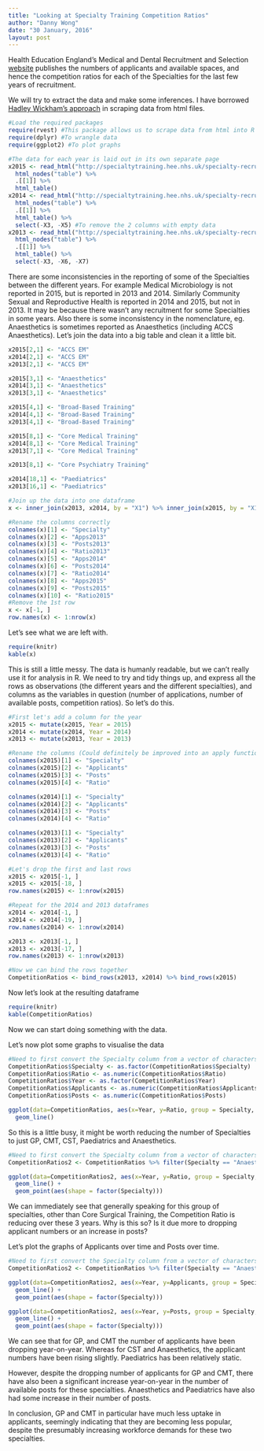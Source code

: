 ```yaml
---
title: "Looking at Specialty Training Competition Ratios"
author: "Danny Wong"
date: "30 January, 2016"
layout: post
---
```


Health Education England's Medical and Dental Recruitment and Selection [website](http://specialtytraining.hee.nhs.uk/) publishes the numbers of applicants and available spaces, and hence the competition ratios for each of the Specialties for the last few years of recruitment.

We will try to extract the data and make some inferences. I have borrowed [Hadley Wickham's approach](http://www.r-bloggers.com/rvest-easy-web-scraping-with-r/) in scraping data from html files.

```r
#Load the required packages
require(rvest) #This package allows us to scrape data from html into R
require(dplyr) #To wrangle data
require(ggplot2) #To plot graphs

#The data for each year is laid out in its own separate page
x2015 <- read_html("http://specialtytraining.hee.nhs.uk/specialty-recruitment/competition-ratios/2015-competition-ratios/") %>%
  html_nodes("table") %>% 
  .[[1]] %>% 
  html_table()
x2014 <- read_html("http://specialtytraining.hee.nhs.uk/specialty-recruitment/competition-ratios/2014-competition-ratios/") %>%
  html_nodes("table") %>% 
  .[[1]] %>% 
  html_table() %>%
  select(-X3, -X5) #To remove the 2 columns with empty data
x2013 <- read_html("http://specialtytraining.hee.nhs.uk/specialty-recruitment/competition-ratios/2013-competition-ratios/") %>%
  html_nodes("table") %>% 
  .[[1]] %>% 
  html_table() %>%
  select(-X3, -X6, -X7)
```

There are some inconsistencies in the reporting of some of the Specialties between the different years. For example Medical Microbiology is not reported in 2015, but is reported in 2013 and 2014. Similarly Community Sexual and Reproductive Health is reported in 2014 and 2015, but not in 2013. It may be because there wasn't any recruitment for some Specialties in some years. Also there is some inconsistency in the nomenclature, eg. Anaesthetics is sometimes reported as Anaesthetics (including ACCS Anaesthetics). Let's join the data into a big table and clean it a little bit.

```r
x2015[2,1] <- "ACCS EM"
x2014[2,1] <- "ACCS EM"
x2013[2,1] <- "ACCS EM"

x2015[3,1] <- "Anaesthetics"
x2014[3,1] <- "Anaesthetics"
x2013[3,1] <- "Anaesthetics"

x2015[4,1] <- "Broad-Based Training"
x2014[4,1] <- "Broad-Based Training"
x2013[4,1] <- "Broad-Based Training"

x2015[8,1] <- "Core Medical Training"
x2014[8,1] <- "Core Medical Training"
x2013[7,1] <- "Core Medical Training"

x2013[8,1] <- "Core Psychiatry Training"

x2014[18,1] <- "Paediatrics"
x2013[16,1] <- "Paediatrics"

#Join up the data into one dataframe
x <- inner_join(x2013, x2014, by = "X1") %>% inner_join(x2015, by = "X1")

#Rename the columns correctly
colnames(x)[1] <- "Specialty"
colnames(x)[2] <- "Apps2013"
colnames(x)[3] <- "Posts2013"
colnames(x)[4] <- "Ratio2013"
colnames(x)[5] <- "Apps2014"
colnames(x)[6] <- "Posts2014"
colnames(x)[7] <- "Ratio2014"
colnames(x)[8] <- "Apps2015"
colnames(x)[9] <- "Posts2015"
colnames(x)[10] <- "Ratio2015"
#Remove the 1st row
x <- x[-1, ]
row.names(x) <- 1:nrow(x)
```

Let's see what we are left with.

```r
require(knitr)
kable(x)
```

This is still a little messy. The data is humanly readable, but we can't really use it for analysis in R. We need to try and tidy things up, and express all the rows as observations (the different years and the different specialties), and columns as the variables in question (number of applications, number of available posts, competition ratios). So let's do this.

```r
#First let's add a column for the year
x2015 <- mutate(x2015, Year = 2015)
x2014 <- mutate(x2014, Year = 2014)
x2013 <- mutate(x2013, Year = 2013)

#Rename the columns (Could definitely be improved into an apply function)
colnames(x2015)[1] <- "Specialty"
colnames(x2015)[2] <- "Applicants"
colnames(x2015)[3] <- "Posts"
colnames(x2015)[4] <- "Ratio"

colnames(x2014)[1] <- "Specialty"
colnames(x2014)[2] <- "Applicants"
colnames(x2014)[3] <- "Posts"
colnames(x2014)[4] <- "Ratio"

colnames(x2013)[1] <- "Specialty"
colnames(x2013)[2] <- "Applicants"
colnames(x2013)[3] <- "Posts"
colnames(x2013)[4] <- "Ratio"

#Let's drop the first and last rows
x2015 <- x2015[-1, ]
x2015 <- x2015[-18, ]
row.names(x2015) <- 1:nrow(x2015)

#Repeat for the 2014 and 2013 dataframes
x2014 <- x2014[-1, ]
x2014 <- x2014[-19, ]
row.names(x2014) <- 1:nrow(x2014)

x2013 <- x2013[-1, ]
x2013 <- x2013[-17, ]
row.names(x2013) <- 1:nrow(x2013)

#Now we can bind the rows together
CompetitionRatios <- bind_rows(x2013, x2014) %>% bind_rows(x2015)
```

Now let's look at the resulting dataframe

```r
require(knitr)
kable(CompetitionRatios)
```

Now we can start doing something with the data. 

Let's now plot some graphs to visualise the data

```r
#Need to first convert the Specialty column from a vector of characters to factors
CompetitionRatios$Specialty <- as.factor(CompetitionRatios$Specialty)
CompetitionRatios$Ratio <- as.numeric(CompetitionRatios$Ratio)
CompetitionRatios$Year <- as.factor(CompetitionRatios$Year)
CompetitionRatios$Applicants <- as.numeric(CompetitionRatios$Applicants)
CompetitionRatios$Posts <- as.numeric(CompetitionRatios$Posts)

ggplot(data=CompetitionRatios, aes(x=Year, y=Ratio, group = Specialty, colour = Specialty)) +
  geom_line()
```

So this is a little busy, it might be worth reducing the number of Specialties to just GP, CMT, CST, Paediatrics and Anaesthetics.

```r
#Need to first convert the Specialty column from a vector of characters to factors
CompetitionRatios2 <- CompetitionRatios %>% filter(Specialty == "Anaesthetics" | Specialty == "Core Medical Training" | Specialty == "Core Surgical Training" | Specialty == "General Practice" | Specialty == "Paediatrics")

ggplot(data=CompetitionRatios2, aes(x=Year, y=Ratio, group = Specialty, colour = Specialty)) +
  geom_line() +
  geom_point(aes(shape = factor(Specialty)))
```

We can immediately see that generally speaking for this group of specialties, other than Core Surgical Training, the Competition Ratio is reducing over these 3 years. Why is this so? Is it due more to dropping applicant numbers or an increase in posts?

Let's plot the graphs of Applicants over time and Posts over time.

```r
#Need to first convert the Specialty column from a vector of characters to factors
CompetitionRatios2 <- CompetitionRatios %>% filter(Specialty == "Anaesthetics" | Specialty == "Core Medical Training" | Specialty == "Core Surgical Training" | Specialty == "General Practice" | Specialty == "Paediatrics")

ggplot(data=CompetitionRatios2, aes(x=Year, y=Applicants, group = Specialty, colour = Specialty)) +
  geom_line() +
  geom_point(aes(shape = factor(Specialty)))

ggplot(data=CompetitionRatios2, aes(x=Year, y=Posts, group = Specialty, colour = Specialty)) +
  geom_line() +
  geom_point(aes(shape = factor(Specialty)))
```

We can see that for GP, and CMT the number of applicants have been dropping year-on-year. Whereas for CST and Anaesthetics, the applicant numbers have been rising slightly. Paediatrics has been relatively static.

However, despite the dropping number of applicants for GP and CMT, there have also been a significant increase year-on-year in the number of available posts for these specialties. Anaesthetics and Paediatrics have also had some increase in their number of posts.

In conclusion, GP and CMT in particular have much less uptake in applicants, seemingly indicating that they are becoming less popular, despite the presumably increasing workforce demands for these two specialties. 